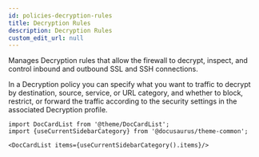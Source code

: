 ```yaml
---
id: policies-decryption-rules
title: Decryption Rules
description: Decryption Rules
custom_edit_url: null
---
```




Manages Decryption rules that allow the firewall to decrypt, inspect, and control inbound and outbound SSL and SSH connections.

In a Decryption policy you can specify what you want to traffic to decrypt by destination, source, service, or URL category,
and whether to block, restrict, or forward the traffic according to the security settings in the associated Decryption profile.




```mdx-code-block
import DocCardList from '@theme/DocCardList';
import {useCurrentSidebarCategory} from '@docusaurus/theme-common';

<DocCardList items={useCurrentSidebarCategory().items}/>
```
      